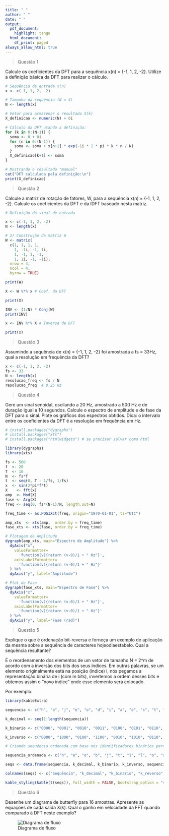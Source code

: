 ```yaml
---
title: " "
author: " "
date: " "
output: 
  pdf_document:
    highlight: tango
  html_document:
    df_print: paged
always_allow_html: true
---
```


\newpage
\begin{titlepage}
\begin{center}

\large
UNIVERSIDADE FEDERAL DE UBERLÂNDIA\\
FACULDADE DE ENGENHARIA ELÉTRICA\\
GRADUAÇÃO EM ENGENHARIA BIOMÉDICA\\[7cm]

\Large
\textbf{Heitor Pereira Nunes Fernandes Cunha}\\[2cm]

\textbf{\large Processamento de Sinais Biomédicos: Módulo 9}\\[10cm]

\large
Uberlândia, MG\\
2025

\end{center}
\end{titlepage}

\newpage
\section*{Questão 1}

> Questão 1

Calcule os coeficientes da DFT para a sequência x(n) = {-1, 1, 2, -2}. Utilize a definição básica da DFT para realizar o cálculo.

```r


# Sequência de entrada x(n)
x <- c(-1, 1, 2, -2)

# Tamanho da sequência (N = 4)
N <- length(x)

# Vetor para armazenar o resultado X(k)
X_definicao <- numeric(N) + 0i

# Cálculo da DFT usando a definição:
for (k in 0:(N-1)) {
  soma <- 0 + 0i
  for (n in 0:(N-1)) {
    soma <- soma + x[n+1] * exp(-1i * 2 * pi * k * n / N)
  }
  X_definicao[k+1] <- soma
}

# Mostrando o resultado "manual"
cat("DFT calculada pela definição:\n")
print(X_definicao)

```

\newpage
\section*{Questão 2}

> Questão 2

Calcule a matriz de rotação de fatores, W, para a sequência x(n) = {-1, 1, 2, -2}. Calcule os coeficientes da DFT e da IDFT baseado nesta matriz.

```r

# Definição do sinal de entrada

x <- c(-1, 1, 2, -2)  
N <- length(x)        

# 2) Construção da matriz W
W <- matrix( 
  c(1, 1, 1, 1,
    1, -1i, -1, 1i,
    1, -1, 1, -1,
    1, 1i, -1, -1i),
  nrow = 4,
  ncol = 4,
  byrow = TRUE)

print(W)

```
```r

X <- W %*% x # Coef. da DFT

print(X)

```
```r

INV <- (1/N) * Conj(W)
print(INV)

```
```r

x <- INV %*% X # Inversa de DFT

print(x)

```
\newpage
\section*{Questão 3}

> Questão 3

Assumindo a sequência de x(n) = {-1, 1, 2, -2} foi amostrada a fs = 33Hz, qual a resolução em frequência da DFT?

```r

x <- c(-1, 1, 2, -2)
fs <- 33
N <- length(x)
resolucao_freq <- fs / N
resolucao_freq  # 8.25 Hz

```
\newpage
\section*{Questão 4}

> Questão 4

Gere um sinal senoidal, oscilando a 20 Hz, amostrado a 500 Hz e de duração igual a 10 segundos. Calcule o espectro de amplitude e de fase da DFT para o sinal. Plote os gráficos dos espectros obtidos. 
Dica: o intervalo entre os coeficientes da DFT é a resolução em frequência em Hz.

```r

# install.packages("dygraphs")
# install.packages("xts")
# install.packages("htmlwidgets") # se precisar salvar como html

library(dygraphs)
library(xts)

fs <- 500
f  <- 20
T  <- 10
N  <- fs*T
t  <- seq(0, T - 1/fs, 1/fs)
x  <- sin(2*pi*f*t)
X    <- fft(x)
amp  <- Mod(X)
fase <- Arg(X)
freq <- seq(0, fs*(N-1)/N, length.out=N)

freq_time <- as.POSIXct(freq, origin="1970-01-01", tz="UTC")

amp_xts  <- xts(amp,  order.by = freq_time)
fase_xts <- xts(fase, order.by = freq_time)

# Plotagem de Amplitude
dygraph(amp_xts, main="Espectro de Amplitude") %>%
  dyAxis("x",
    valueFormatter=
      'function(v){return (v-0)/1 + " Hz"}',
    axisLabelFormatter=
      'function(v){return (v-0)/1 + " Hz"}'
  ) %>%
  dyAxis("y", label="Amplitude")

# Plot de Fase
dygraph(fase_xts, main="Espectro de Fase") %>%
  dyAxis("x",
    valueFormatter=
      'function(v){return (v-0)/1 + " Hz"}',
    axisLabelFormatter=
      'function(v){return (v-0)/1 + " Hz"}'
  ) %>%
  dyAxis("y", label="Fase (rad)")

```

\newpage
\section*{Questão 5}

> Questão 5

Explique o que é ordenação bit-reversa e forneça um exemplo de aplicação da mesma sobre a sequência de caracteres hojeodiaestabelo. Qual a sequência resultante?

É o reordenamento dos elementos de um vetor de tamanho N = 2^m de acordo com a inversão dos bits dos seus índices. Em outras palavras, se um elemento originalmente está na posição (índice) i, nós pegamos a representação binária de i (com m bits), invertemos a ordem desses bits e obtemos assim o “novo índice” onde esse elemento será colocado.

Por exemplo:

```r

library(kableExtra)

sequencia <- c("h", "o", "j", "e", "o", "d", "i", "a", "e", "s", "t", "a", "b", "e", "l", "o")

k_decimal <- seq(1:length(sequencia))

k_binario <- c("0000", "0001", "0010", "0011", "0100", "0101", "0110", "0111", "1000", "1001", "1010", "1011", "1100", "1101", "1110", "1111")

k_inverso <- c("0000", "1000", "0100", "1100", "0010", "1010", "0110", "1110", "0001", "1001", "0101", "1101", "0011", "1011", "0111", "1111")

# Criando sequência ordenada com base nos identificadores binários para cada algarismo

sequencia_ordenada <- c("h", "e", "o", "b", "j", "t", "i", "l", "o", "s", "d", "e", "e", "a", "a", "o")

seqs <- data.frame(sequencia, k_decimal, k_binario, k_inverso, sequencia_ordenada)

colnames(seqs) <- c("Sequência", "k_decimal", "k_binario", "k_reverso", "Sequência ordenada")

kable_styling(kable(t(seqs)), full_width = FALSE, bootstrap_option = "striped")

```

\newpage
\section*{Questão 6}

> Questão 6

Desenhe um diagrama de butterfly para 16 amostras. Apresente as equações de cada saída X(k). Qual o ganho em velocidade da FFT quando comparado à DFT neste exemplo?

![Diagrama de fluxo]("C:\Users\heito\Documents\GitHub\PSB\Módulo 9 - PSB\Questao 6.jpeg")








































































































































































































































































































































































